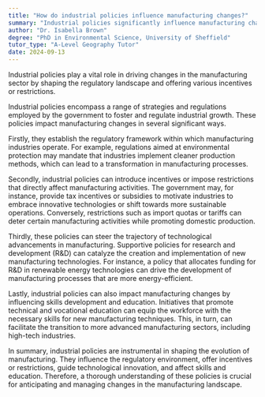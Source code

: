 ```yaml
---
title: "How do industrial policies influence manufacturing changes?"
summary: "Industrial policies significantly influence manufacturing changes by shaping the regulatory environment and providing incentives or restrictions."
author: "Dr. Isabella Brown"
degree: "PhD in Environmental Science, University of Sheffield"
tutor_type: "A-Level Geography Tutor"
date: 2024-09-13
---
```


Industrial policies play a vital role in driving changes in the manufacturing sector by shaping the regulatory landscape and offering various incentives or restrictions.

Industrial policies encompass a range of strategies and regulations employed by the government to foster and regulate industrial growth. These policies impact manufacturing changes in several significant ways. 

Firstly, they establish the regulatory framework within which manufacturing industries operate. For example, regulations aimed at environmental protection may mandate that industries implement cleaner production methods, which can lead to a transformation in manufacturing processes.

Secondly, industrial policies can introduce incentives or impose restrictions that directly affect manufacturing activities. The government may, for instance, provide tax incentives or subsidies to motivate industries to embrace innovative technologies or shift towards more sustainable operations. Conversely, restrictions such as import quotas or tariffs can deter certain manufacturing activities while promoting domestic production.

Thirdly, these policies can steer the trajectory of technological advancements in manufacturing. Supportive policies for research and development (R&D) can catalyze the creation and implementation of new manufacturing technologies. For instance, a policy that allocates funding for R&D in renewable energy technologies can drive the development of manufacturing processes that are more energy-efficient.

Lastly, industrial policies can also impact manufacturing changes by influencing skills development and education. Initiatives that promote technical and vocational education can equip the workforce with the necessary skills for new manufacturing techniques. This, in turn, can facilitate the transition to more advanced manufacturing sectors, including high-tech industries.

In summary, industrial policies are instrumental in shaping the evolution of manufacturing. They influence the regulatory environment, offer incentives or restrictions, guide technological innovation, and affect skills and education. Therefore, a thorough understanding of these policies is crucial for anticipating and managing changes in the manufacturing landscape.
    